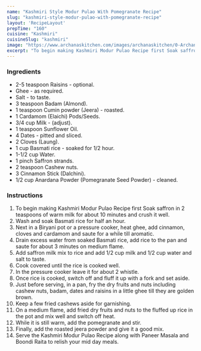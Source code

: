 ---
name: "Kashmiri Style Modur Pulao With Pomegranate Recipe"
slug: "kashmiri-style-modur-pulao-with-pomegranate-recipe"
layout: 'RecipeLayout'
prepTime: "160"
cuisine: "Kashmiri"
cuisineSlug: "kashmiri"
image: "https://www.archanaskitchen.com/images/archanaskitchen/0-Archanas-Kitchen-Recipes/2017/2-feb/Kashmiri_Modur_Pulao_With_Pomegranate_-1.jpg"
excerpt: "To begin making Kashmiri Modur Pulao Recipe first Soak saffron in 2 teaspoons of warm milk for about 10 minutes and crush it well"
---

### Ingredients

- 2-5 teaspoon Raisins - optional.
- Ghee - as required.
- Salt - to taste.
- 3 teaspoon Badam (Almond).
- 1 teaspoon Cumin powder (Jeera) - roasted.
- 1 Cardamom (Elaichi) Pods/Seeds.
- 3/4 cup Milk - (adjust).
- 1 teaspoon Sunflower Oil.
- 4 Dates - pitted and sliced.
- 2 Cloves (Laung).
- 1 cup Basmati rice - soaked for 1/2 hour.
- 1-1/2 cup Water.
- 1 pinch Saffron strands.
- 2 teaspoon Cashew nuts.
- 3 Cinnamon Stick (Dalchini).
- 1/2 cup Anardana Powder (Pomegranate Seed Powder) - cleaned.

### Instructions

1. To begin making Kashmiri Modur Pulao Recipe first Soak saffron in 2 teaspoons of warm milk for about 10 minutes and crush it well.
1. Wash and soak Basmati rice for half an hour.
1. Next in a Biryani pot or a pressure cooker, heat ghee, add cinnamon, cloves and cardamom and saute for a while till aromatic.
1. Drain excess water from soaked Basmati rice, add rice to the pan and saute for about 3 minutes on medium flame.
1. Add saffron milk mix to rice and add 1/2 cup milk and 1/2 cup water and salt to taste.
1. Cook covered until the rice is cooked well.
1. In the pressure cooker leave it for about 2 whistle.
1. Once rice is cooked, switch off and fluff it up with a fork and set aside.
1. Just before serving, in a pan, fry the dry fruits and nuts including cashew nuts, badam, dates and raisins in a little ghee till they are golden brown.
1. Keep a few fried cashews aside for garnishing.
1. On a medium flame, add fried dry fruits and nuts to the fluffed up rice in the pot and mix well and switch off heat.
1. While it is still warm, add the pomegranate and stir.
1. Finally, add the roasted jeera powder and give it a good mix.
1. Serve the Kashmiri Modur Pulao Recipe along with Paneer Masala and Boondi Raita to relish your mid day meals.
